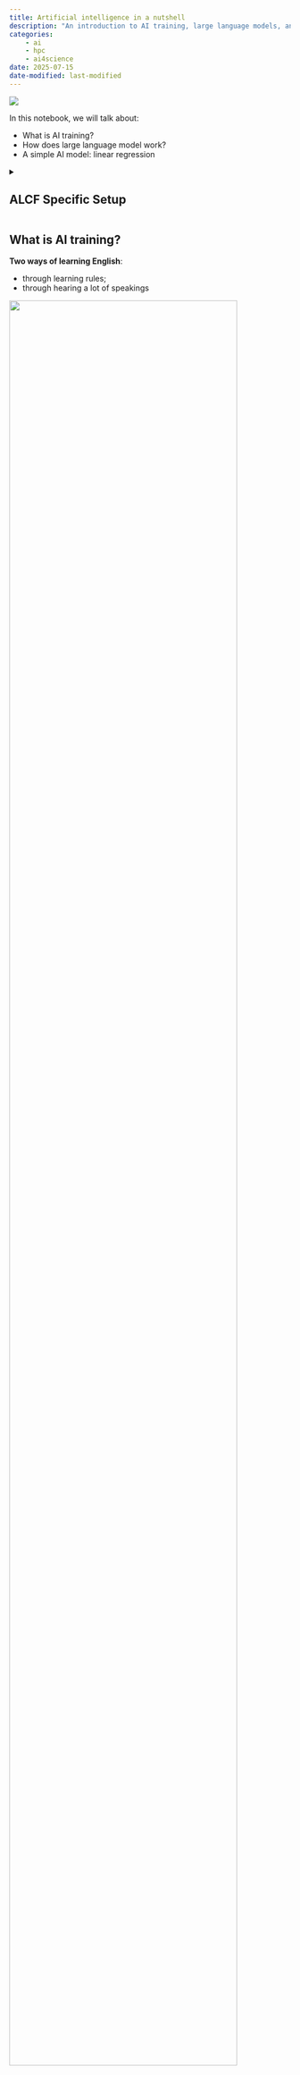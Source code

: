 ```yaml
---
title: Artificial intelligence in a nutshell
description: "An introduction to AI training, large language models, and a simple AI model example using linear regression."
categories:
    - ai
    - hpc
    - ai4science
date: 2025-07-15
date-modified: last-modified
---
```


[![](https://colab.research.google.com/assets/colab-badge.svg)](https://colab.research.google.com/github/saforem2/intro-hpc-bootcamp-2025/blob/main/docs/00-intro-AI-HPC/6-linear-regression/index.ipynb)

In this notebook, we will talk about:

- What is AI training?
- How does large language model work?
- A simple AI model: linear regression

<details closed><summary><h2>ALCF Specific Setup</h2></summary>

## How to run this notebook on Polaris

- Go to <https://jupyter.alcf.anl.gov>, and click "Login Polaris"
- After login, select `ALCFAITP` project and `ALCFAITP` queue during the
  lecture (use `debug` queue outside of the lecture)
- Load the notebook and select "datascience/conda-2023-01-10" python kernel

::: {#fig-jupyter}

![](../figures/jupyter1.png)
![](../figures/jupyter2.png)

:::

**How to run this notebook on Google Colab**

- Go to https://colab.research.google.com/, sign in or sign up
- "File"-> "open notebook"
- Choose `01_intro_AI_on_Supercomputer/01_linear_regression_sgd.ipynb` from the list

  ![Google Colab](../figures/colab.png)

</details>

## What is AI training?

**Two ways of learning English**:

- through learning rules;
- through hearing a lot of speakings

::: {#fig-data-driven}

![](../figures/data_driven.png){width="90%"}

Data Driven Learning
:::

I learned English in my middle school, and memorized a lot of grammar rules in
my mind.
Every time when I speak, I try to follow the grammar rules as much as I can.
But I always break the rules.

However, my daugher learned English differently.
She learns speaking by hearing a lot of speaking from TV, teachers, classmates,
and her older brother.
The fact is that, she seldomly breaks grammar rules. This way of learning by
observing patterns is very powerful! This is the essence of AI or data driven
science.

## How does large language model work?

Large Language Models, like GPT, function by pre-training on extensive datasets
to learn language patterns, utilizing transformer architecture for contextual
understanding, and can be fine-tuned for specific tasks, enabling them to
generate coherent and contextually relevant text based on provided inputs.

::: {#fig-llm}

![](../figures/llm2.png)
![](../figures/chatgpt_response.png)

:::


**More complicated example**:


::: {.flex-container}

::: {.flex-item style="width:43%"}
![Poem about Albert Einstein](../figures/chatgpt_poem.png)
:::

::: {.flex-item style="width:49.2%"}
![Poem about Martin Luther](../figures/martin.png)
:::

:::

You can do this on https://chat.openai.com

## Simplest AI model example: linear regression

This example is adopted from Bethany Lusch, ALCF.

Linear regression is the simplest example learning from existing data for
future prediction.

::: {#fig-excel-linear-regression}

![](../figures/excel_linear_regression.jpg)

Linear regression in Excel
:::


We're going to review the math involved in this process to help understand how
training an AI works.

First we will load some tools that others wrote and we can use to help us work.

- [Pandas](https://pandas.pydata.org/docs/): a toolkit for working with row vs.
  column data, like excel sheets, and CSV (Comma Seperated Values) files.
- [Numpy](https://numpy.org/doc/): a toolkit for managing arrays, vectors,
  matrices, etc, doing math with them, slicing them up, and many other handy
  things.
- [Matplotlib](https://matplotlib.org/stable/index.html): a toolkit for
  plotting data


```python
import os
os.environ["FORCE_COLOR"] = "1"
os.environ["TTY_INTERACTIVE"] = "1"
import ambivalent

import matplotlib.pyplot as plt
import seaborn as sns

plt.style.use(ambivalent.STYLES['ambivalent'])
sns.set_context("notebook")
plt.rcParams["figure.figsize"] = [6.4, 4.8]

import pandas as pd
import numpy as np
import matplotlib.pyplot as plt
import IPython.display as ipydis
import time

import ezpz
console = ezpz.log.get_console()
```

### Dataset

We used a realestate dataset from Kaggle to produce this reduced dataset.

This dataset contains the _sale price_ and _above ground square feet_ of many
houses.
We can use this data for our linear regression.

We use Pandas to read the data file which is stored as Comma Separated Values
(CSV) and console.log the column labels.

CSV files are similar to excel sheets.

```python
! [ -e ./slimmed_realestate_data.csv ] || wget https://raw.githubusercontent.com/argonne-lcf/ai-science-training-series/main/01_intro_AI_on_Supercomputer/slimmed_realestate_data.csv
data = pd.read_csv('slimmed_realestate_data.csv')
console.log(data.columns)
```

Now pandas provides some helpful tools for us to inspect our data.

It provides a `plot()` function that, behind the scenes, is calling into the
_Matplotlib_ library and calling the function
[matplotlib.pyplot.plot()](https://matplotlib.org/stable/api/_as_gen/matplotlib.pyplot.plot.html).

In this case, we simply tell it the names of the columns we want as our _x_ and
_y_ values and the `style` (`'.'` tells `matplotlib` to use a small dot to
represent each data point).

```python
data.plot(x='GrLivArea', y='SalePrice',style='o', alpha=0.8, markeredgecolor="#222")
```

### Theory of linear regression

The goal of learning regression is to find a line that is closest to all the points. 

The slope and intercept of such a line $y = m x + b$ can be found as: 

$$m = { n (\Sigma xy) - (\Sigma x) (\Sigma y) \over n (\Sigma x^2) - (\Sigma x)^2 } $$

$$b = { (\Sigma y) (\Sigma x^2) - (\Sigma x) (\Sigma xy) \over n (\Sigma x^2) - (\Sigma x)^2 } $$

Details derivation of this can be found [here](https://en.wikipedia.org/wiki/Simple_linear_regression).

We'll break this calculation into a few steps to help make it easier.

First lets define $x$ and $y$. $x$ will be our _above ground square footage_
and $y$ will be _sale price_.
In our equations we have a few different values
we need, such as $n$ which is just the number of points we have:

```python
n = len(data)
```

Then we need our $x$ and $y$ by selecting only the column we care about for
each one.
Note about data formats: `data` is a Pandas
[DataFrame](https://pandas.pydata.org/docs/reference/api/pandas.DataFrame.html#pandas.DataFrame)
object which has rows and columns; `data['GrLivArea']` is a Pandas
[Series](https://pandas.pydata.org/docs/reference/api/pandas.Series.html)
object which only has rows; then we also convert from _Pandas_ data formats (in
this case a _Series_) to _Numpy_ data formats using the `to_numpy()` function
which is part of the Pandas _Series_ object.

```python
x = data['GrLivArea'].to_numpy()
y = data['SalePrice'].to_numpy()
```

Now we will calculate $\Sigma xy$, $\Sigma x$, $\Sigma y$, and $\Sigma x^2$:

```python
sum_xy = np.sum(x*y)
sum_x = np.sum(x)
sum_y = np.sum(y)
sum_x2 = np.sum(x*x)
```

The denominator in the equation for $m$ and $b$ are the same so we can
calculate that once:

```python
denominator = n * sum_x2 - sum_x * sum_x
```

Then we can calculate our fit values:

```python
m = (n * sum_xy - sum_x * sum_y) / denominator
b = (sum_y * sum_x2 - sum_x * sum_xy) / denominator
console.log('y = %f * x + %f' % (m,b))

# saving these for later comparison
m_calc = m
b_calc = b
```

Now we can plot the fit results with our data to see how we did.

First we define a plotting function because we're going to do this often and we
want to reuse our code:

```python
def plot_data(x,y,m,b,plt = plt):
   # plot our data points with 'bo' = blue circles
   plt.plot(x, y, 'o', alpha=0.8, markeredgecolor="#222")
   # create the line based on our linear fit
   # first we need to make x points
   # the 'arange' function generates points between two limits (min,max)
   linear_x = np.arange(x.min(),x.max())
   # now we use our fit parameters to calculate the y points based on our x points
   linear_y = linear_x * m + b
   # plot the linear points using 'r-' = red line
   plt.plot(linear_x, linear_y, 'r-', label='fit')
```

Now can use this function to plot our results:

```python
plot_data(x,y,m,b)
```

### Training through Stochastic Gradient Descent (SGD)

SGD is a common method in AI for training deep neural networks on large
datasets.
It is an iterative method for optimizing a loss function that we get
to define.
We will use this simple linear regression to demonstrate how it
works.

#### The model

In AI, neural networks are often referred to as a _model_ because, once fully
trained, they should model (AKA predict) the behavior of our system.
In our example, the system is how house prices vary based on house size.
We know our system is roughly driven by a linear function:

$$\hat{y_i}(x_i) = m * x_i + b $$

We just need to figure out $m$ and $b$. Let's create a function that calculates
our model given $x$, $m$, and $b$.

```python
def model(x,m,b):
   return m * x + b
```


#### The Loss Function

A _loss function_, or _objective function_, is something we define and is based
on what we want to achieve.
In the method of SGD, it is our goal to minimize (or make close to zero) the
values calculated from the _loss function_.
In our example, we ideally want the prediction of our _model_ to be equal to
the actual data, though we will settle for "as close as possible".

So we will select our _loss function_ to be the [Mean Squared Error](https://en.wikipedia.org/wiki/Mean_squared_error) function:

$$ L(y_i,\hat{y_i}) = (y_i - \hat{y_i}(x_i))^2 $$

where $y_i$ is our $i^{th}$ entry in the `data['SalePrice']` vector and
$\hat{y_i}$ is the prediction based on evaluting $m * x_i + b$.

This function looks like the figure below when we plot it with 
$x=y_i - \hat{y_i}(x_i)$
and we we want to be down near 
$y_i - \hat{y_i}(x_i) = 0$
which indicates that our $y_i$ is as close as possible to $\hat{y_i}$.

::: {#fig-loss-func}

![](../figures/loss_func.png)

Loss function for linear regression
:::

Here we crate a function that calculates this for us.

```python
def loss(x,y,m,b):
   y_predicted = model(x,m,b)
   return np.power( y - y_predicted, 2 )
```

#### Minimizing the Loss Function

We want to use the loss function in order to guide how to update $m$ and $b$ to
better model our system.
In calculus we learn to minimize a function with
respect to a variable you calculate the _partial derivative_ with respect to
the variable you want to vary.

$$ { \partial L \over \partial m } = 0 $$

The location of the solution to this is the minimum as shown in the figure
above.
We can write down the partial derivative of the loss function as:

$$ { \partial L \over \partial m } = -2 x_i (y_i - \hat{y_i}(x_i)) $$
$$ { \partial L \over \partial b } = -2 (y_i - \hat{y_i}(x_i)) $$

We can use this to calculate an adjustment to $m$ and $b$ that will reduce the
loss function, effectively improving our fitting parameters.
This is done using this equation:

$$ m' = m - \eta { \partial L \over \partial m }$$
$$ b' = b - \eta { \partial L \over \partial b }$$

Here our original $m$ and $b$ are adjusted by the partial derivative multiplied
by some small factor, $\eta$, called the _learning rate_. This learning rate is
very important in our process and must be tuned for every problem.

In our example, the selection of the learning rate essentially defines how
close we can get to the minimum, AKA the best fit solution.
This figure shows
what happens when we pick a large learning rate.
We first select a starting
point in our loss function (typically randomly), then every update from $m$/$b$
to $m'$/$b'$ results in a shift to somewhere else on our loss function
(following the red arrows).
In this example, our learning rate ($\eta$) has
been selected too large such that we bounce back and forth around the minimum,
never reaching it.

::: {#fig-parabola-largeLR}
![](../figures/parabola_largeLR.png)

Large LR
:::

If we select a smaller learning we can see better behavior in the next figure.

::: {#fig-parabola-smallLR}

![](../figures/parabola_smallLR.png)

Small LR
:::

Though, keep in mind, too small a learning rate results is so little progress
toward the minimum that you may never reach it!

A pit fall of SGD that one must be aware of is when your loss function is
complex, with many minima.
The next figure shows such a case, in which we
select a small learning rate and our starting point happens to be near a local
minimum that is not the lowest minimum.
As shown, we do reach a minimum, but it
isn't the lowest minimum in our loss function.
It could be that we randomly
select a starting point near the minimum we care about, but we should build
methods that are more robust against randomly getting the right answer.

::: {#fig-local-min-smallLR}

![](../figures/local_min_smallLR.png)

Local minimal with small LR
:::

Then, if we increase our learning rate too much, we bounce around again.

::: {#fig-local-min-largeLR}

![](../figures/local_min_largeLR.png)

Local minimal with large LR
:::

What we want to do in this situation is start with a large learning rate and
slowly reduce its size as we progress.
That is shown in this next figure.

::: {#fig-local-min-variableLR}

![](../figures/local_min_variableLR.png)

Local min with variable LR
:::

As you can see, this process is not perfect and could still land in a local
minimum, but it is important to be aware of these behaviors as you utilize SGD
in machine learning.

So let's continue, we'll build functions we can use to update our fit
parameters, $m$ and $b$.

```python
def updated_m(x,y,m,b,learning_rate):
   dL_dm = - 2 * x * (y - model(x,m,b))
   dL_dm = np.mean(dL_dm)
   return m - learning_rate * dL_dm

def updated_b(x,y,m,b,learning_rate):
   dL_db = - 2 * (y - model(x,m,b))
   dL_db = np.mean(dL_db)
   return b - learning_rate * dL_db
```

## Putting it together

We can now randomly select our initial slope and intercept:

```python
m = 5.
b = 1000.
console.log('y_i = %.2f * x + %.2f' % (m,b))
```

Then we can calculate our Loss function:

```python
l = loss(x,y,m,b)
console.log('first 10 loss values: ',l[:10])
```

```python
learning_rate = 1e-9
m = updated_m(x,y,m,b,learning_rate)
b = updated_b(x,y,m,b,learning_rate)
console.log('y_i = %.2f * x + %.2f     previously calculated: y_i = %.2f * x + %.2f' % (m,b,m_calc,b_calc))
plot_data(x,y,m,b)
```

```python
# set our initial slope and intercept
m = 5.
b = 1000.
# batch_size = 60
# set a learning rate for each parameter
learning_rate_m = 1e-7
learning_rate_b = 1e-1
# use these to plot our progress over time
loss_history = []
# convert panda data to numpy arrays, one for the "Ground Living Area" and one for "Sale Price"
data_x = data['GrLivArea'].to_numpy()
data_y = data['SalePrice'].to_numpy()
# we run our loop N times
loop_N = 30
for i in range(loop_N):
    # update our slope and intercept based on the current values
    m = updated_m(data_x,data_y,m,b,learning_rate_m)
    b = updated_b(data_x,data_y,m,b,learning_rate_b)

    # calculate the loss value
    loss_value = np.mean(loss(data_x,data_y,m,b))

    # keep a history of our loss values
    loss_history.append(loss_value)

    # console.log our progress
    mstr = " ".join([
        f"[{i:03d}]",
        f"dy_i = {m:.2f} * x + {b:.2f}",
        f"previously calculated: y_i = {m_calc:.2f} * x + {b_calc:.2f}",
        f"loss: {loss_value:.2f}",
    ])
    console.log(mstr)
    # console.log(
    #         '[%03d]  dy_i = %.2f * x + %.2f     previously calculated: y_i = %.2f * x + %.2f    loss: %f' % (i,m,b,m_calc,b_calc,loss_value))

    # close/delete previous plots
    plt.close('all')

    dfigsize = plt.rcParams['figure.figsize']
    # create a 1 by 2 plot grid
    fig,ax = plt.subplots(1,2, figsize=(dfigsize[0]*2,dfigsize[1]))
    # lot our usual output
    plot_data(data_x,data_y,m,b,ax[0])

    # here we also plot the calculated linear fit for comparison
    line_x = np.arange(data_x.min(),data_x.max())
    line_y = line_x * m_calc + b_calc
    ax[0].plot(line_x,line_y, color="#000", linestyle=":" ,label='calculated')
    # add a legend to the plot and x/y labels
    ax[0].legend()
    ax[0].set_xlabel('square footage')
    ax[0].set_ylabel('sale price')

    # plot the loss 
    loss_x = np.arange(0,len(loss_history))
    loss_y = np.asarray(loss_history)
    ax[1].plot(loss_x,loss_y, 'o-')
    ax[1].set_yscale('log')
    ax[1].set_xlabel('loop step')
    ax[1].set_ylabel('loss')
    plt.show()
    # gives us time to see the plot
    time.sleep(2.5)
    # clears the plot when the next plot is ready to show.
    ipydis.clear_output(wait=True)
```

## Homework

### Mini Batch Training

In AI, datasets are often very large and cannot be processed all at once as is
done in the loop above.
The data is instead randomly sampled in smaller
_batches_ where each _batch_ contains `batch_size` inputs.

How can you change the loop above to sample the dataset in smaller batches?

Hint: Our `data` variable is a Pandas `DataFrame` object, search for "how to
sample a DataFrame".

Instead of using the entire dataset like:

```python
data_x = data['GrLivArea'].to_numpy()
data_y = data['SalePrice'].to_numpy()
```

Use

```python
data_batch = data.sample(batch_size)
data_x = data_batch['GrLivArea'].to_numpy()
data_y = data_batch['SalePrice'].to_numpy()
```

You also have to adjust the loop_N accordingly to make sure that it loop over the entire datasets the same number of times.

```python
loop_N = 30*len(data)//batch_size
```

Please plot your learning curve for different batch size, such as 32, 64, 128, 256, 512. 

### Learning rate issue (Bonus)

As described above, if the learning rate is too large, it will affect the convergence. Do your training with (batch_size = 64, learning_rate_m = 1e-7, learning_rate_b = 1e-1). Then linearly increase the batch size and learning rate until you see the training does not converge. 

```
(64, 1e-7, 1e-1)*1
(64, 1e-7, 1e-1)*2
(64, 1e-7, 1e-1)*4
(64, 1e-7, 1e-1)*8
...
```

**How to submit your homework**

- Fork the github repo to your personal github 
- Make change to the 01_linear_regression_sgd.ipynb, and then push to your personal github
- Provide the link of 01_linear_regression_sgd in the personal github. 

<!--
Follow the below instruction on how to do this: 
https://github.com/argonne-lcf/ai-science-training-series/blob/main/00_introToAlcf/03_githubHomework.md
-->

<details closed><summary><h2>Homework Answer</h2></summary>

Let us define a train function which allow us to try different hyperparameter setups.

```python
x = data['GrLivArea'].to_numpy()
y = data['SalePrice'].to_numpy()

def train(batch_size, epochs=30, learning_rate_m = 1e-7, learning_rate_b = 1e-1):
    loss_history = []
    num_batches = len(data)//batch_size
    loop_N = epochs*num_batches
    m = 5.
    b = 1000.
    for i in range(loop_N):
        data_batch = data.sample(batch_size)
        data_x = data_batch['GrLivArea'].to_numpy()
        data_y = data_batch['SalePrice'].to_numpy()
        # update our slope and intercept based on the current values
        m = updated_m(data_x,data_y,m,b,learning_rate_m)
        b = updated_b(data_x,data_y,m,b,learning_rate_b)

        # calculate the loss value
        loss_value = np.mean(loss(data_x,data_y,m,b))

        # keep a history of our loss values
        loss_history.append(loss_value)
    #loss_last_epoch = np.sum(loss_history[-num_batches:]*batch_size)/len(data)
    return m, b, np.mean(loss(x,y,m,b))
```

## Minibatch training

```python
console.log('previously calculated: y_i = %.2f * x + %.2f    loss: %f\n=======================================' % (m_calc,b_calc,loss_value))


for bs in 64, 128, 256, 512:
    m, b, l = train(bs, epochs=30)
    console.log(f"batch size: {bs}, m={m:.4f}, b={b:.4f}, loss={l:.4f}")
```

We see that eventually, we all get similar results with the minibatch training. Of course, here, we still keep the same learning rate. A gene

## Learning rate

```python
for i in 1, 2, 4, 8:
    bs, lrm, lrb = np.array([64, 1e-7, 1e-1])*i
    bs = int(bs)
    m, b, l = train(int(bs), epochs=30, learning_rate_m = lrm, learning_rate_b = lrb)
    console.log(f"batch size: {bs}, m={m:.4f}, b={b:.4f}, loss={l:.4f}")
```

We can see that, if we increase the batch size and the learning rate proportionally, at certain point, it does not converge for example for the case batch size = 512. To increase the learning rate proportional to the batch size is a general practice. However, if the learning rate is too large, it will continue to move around without finding a local minimum. One trick, people can do is to start with a smaller learning rate in the first few steps / epochs, and once the optimization becomes stable, increase the learning rate proportional to the batch size. 

</details>
